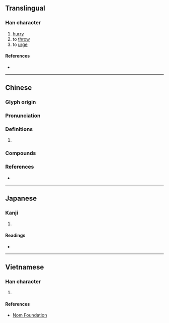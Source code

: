 {{also|撺}}
{{character info}}
==Translingual==

===Han character===
{{Han char|rn=64|rad=手|as=18|sn=21|four=43017|canj=QJCV|ids=⿰扌竄}}

# [[hurry]]
# to [[throw]]
# to [[urge]]

====References====
* {{Han ref|kx=0463.270|dkj=13004|dj=0812.290|hdz=31988.110|uh=651B|ud=25883|bh=F5CD|bd=62925}}

----

==Chinese==
{{zh-forms|s=撺}}

===Glyph origin===
{{Han etym}}

===Pronunciation===
{{zh-pron
|m=cuān
|c=cyun1,cyun3
|mc=y
|oc=y
|cat=
}}

===Definitions===
{{zh-hanzi}}

# {{rfdef|zh}}

===Compounds===
{{zh-der|亂攛|喝攛箱|亂攛攛|攛哄鳥亂|攛拳攏袖|攛斷|攛鼓兒|攛哄|攛梭|打攛|攛道|攛廂|攛弄|攛唆|攛趕子活|攛掇|攛箱|鼠攛狼奔|鼠攛|鬼攛揝|隔屋攛椽}}

===References===
* {{R:yue:mfccd}}

----

==Japanese==

===Kanji===
{{ja-kanji|grade=|rs=手18}}

# {{rfdef|ja|sort=手18}}

====Readings====
* {{ja-readings|on=[[さん]] (san)|kun=[[なげうつ]] (nageutsu)}}

----

==Vietnamese==

===Han character===
{{vi-readings|rs=手18|reading=soán}}

# {{rfdef|vi|sort=手18}}

====References====
* [http://nomfoundation.org/common/nom_details.php?codepoint=651b Nom Foundation]